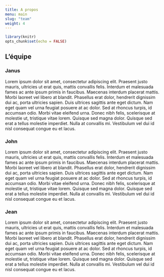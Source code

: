 ```yaml
---
title: A propos
menu: main
slug: "team"
weight: 4
---
```


```r
library(knitr)
opts_chunk$set(echo = FALSE)
```


## L'équipe

::::: {.row}

::: {.col-xs-12 .col-md-4}


### Janus

Lorem ipsum dolor sit amet, consectetur adipiscing elit. Praesent justo mauris, ultricies ut erat quis, mattis convallis felis. Interdum et malesuada fames ac ante ipsum primis in faucibus. Maecenas interdum placerat mattis. Morbi laoreet vel libero at blandit. Phasellus erat dolor, hendrerit dignissim dui ac, porta ultricies sapien. Duis ultrices sagittis ante eget dictum. Nam eget quam vel urna feugiat posuere at ac dolor. Sed at rhoncus turpis, id accumsan odio. Morbi vitae eleifend urna. Donec nibh felis, scelerisque at molestie ut, tristique vitae lorem. Quisque sed magna dolor. Quisque sed erat a tellus molestie imperdiet. Nulla at convallis mi. Vestibulum vel dui id nisl consequat congue eu et lacus.

:::

::: {.col-xs-12 .col-md-4}

### John

Lorem ipsum dolor sit amet, consectetur adipiscing elit. Praesent justo mauris, ultricies ut erat quis, mattis convallis felis. Interdum et malesuada fames ac ante ipsum primis in faucibus. Maecenas interdum placerat mattis. Morbi laoreet vel libero at blandit. Phasellus erat dolor, hendrerit dignissim dui ac, porta ultricies sapien. Duis ultrices sagittis ante eget dictum. Nam eget quam vel urna feugiat posuere at ac dolor. Sed at rhoncus turpis, id accumsan odio. Morbi vitae eleifend urna. Donec nibh felis, scelerisque at molestie ut, tristique vitae lorem. Quisque sed magna dolor. Quisque sed erat a tellus molestie imperdiet. Nulla at convallis mi. Vestibulum vel dui id nisl consequat congue eu et lacus.

:::

::: {.col-xs-12 .col-md-4}

### Jean

Lorem ipsum dolor sit amet, consectetur adipiscing elit. Praesent justo mauris, ultricies ut erat quis, mattis convallis felis. Interdum et malesuada fames ac ante ipsum primis in faucibus. Maecenas interdum placerat mattis. Morbi laoreet vel libero at blandit. Phasellus erat dolor, hendrerit dignissim dui ac, porta ultricies sapien. Duis ultrices sagittis ante eget dictum. Nam eget quam vel urna feugiat posuere at ac dolor. Sed at rhoncus turpis, id accumsan odio. Morbi vitae eleifend urna. Donec nibh felis, scelerisque at molestie ut, tristique vitae lorem. Quisque sed magna dolor. Quisque sed erat a tellus molestie imperdiet. Nulla at convallis mi. Vestibulum vel dui id nisl consequat congue eu et lacus.


:::

:::::


